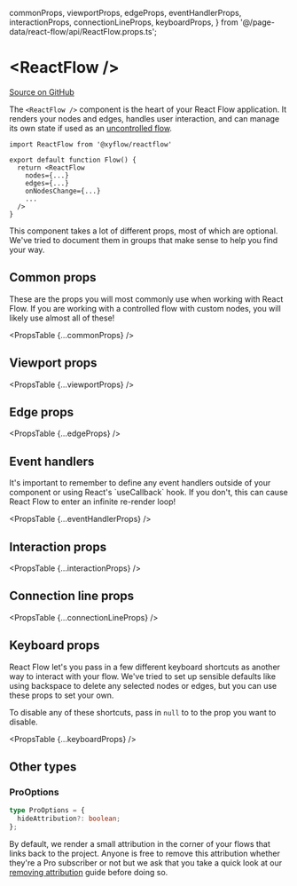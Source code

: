   commonProps,
  viewportProps,
  edgeProps,
  eventHandlerProps,
  interactionProps,
  connectionLineProps,
  keyboardProps,
} from '@/page-data/react-flow/api/ReactFlow.props.ts';

# &lt;ReactFlow />

[Source on GitHub](https://github.com/wbkd/react-flow/blob/f919cb152dd5a92ec3b4d7e4568ffe099bc2af39/packages/react/src/container/ReactFlow/index.tsx#L54)

The `<ReactFlow />` component is the heart of your React Flow application. It
renders your nodes and edges, handles user interaction, and can manage its own
state if used as an [uncontrolled flow]().

```tsx
import ReactFlow from '@xyflow/reactflow'

export default function Flow() {
  return <ReactFlow
    nodes={...}
    edges={...}
    onNodesChange={...}
    ...
  />
}
```

This component takes a lot of different props, most of which are optional. We've
tried to document them in groups that make sense to help you find your way.

## Common props

These are the props you will most commonly use when working with React Flow. If
you are working with a controlled flow with custom nodes, you will likely use
almost all of these!

<PropsTable {...commonProps} />

## Viewport props

<PropsTable {...viewportProps} />

## Edge props

<PropsTable {...edgeProps} />

## Event handlers

<Callout type="warning">
  It's important to remember to define any event handlers outside of your
  component or using React's `useCallback` hook. If you don't, this can cause
  React Flow to enter an infinite re-render loop!
</Callout>

<PropsTable {...eventHandlerProps} />

## Interaction props

<PropsTable {...interactionProps} />

## Connection line props

<PropsTable {...connectionLineProps} />

## Keyboard props

React Flow let's you pass in a few different keyboard shortcuts as another way
to interact with your flow. We've tried to set up sensible defaults like using
backspace to delete any selected nodes or edges, but you can use these props to
set your own.

To disable any of these shortcuts, pass in `null` to to the prop you want to
disable.

<PropsTable {...keyboardProps} />

## Other types

### ProOptions

```ts
type ProOptions = {
  hideAttribution?: boolean;
};
```

By default, we render a small attribution in the corner of your flows that links back
to the project. Anyone is free to remove this attribution whether they're a Pro subscriber
or not but we ask that you take a quick look at our
[removing attribution](/react-flow/docs/guides/remove-attribution) guide before doing so.

